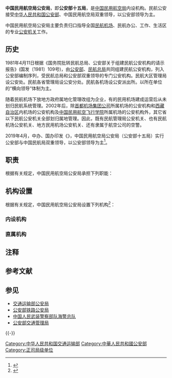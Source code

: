 {{Infobox PRCG|color=darkblue
|机构名称=中国民用航空局公安局<br>（公安部十五局）
|标志1=Police_Badge,P.R.China.svg
|标志1说明=[[中华人民共和国人民警察警徽|中华人民共和国人民警察警徽]]
|标志2=Red_star.svg
|标志2说明=[[s:国务院关于国家行政机关和企业事业单位社会团体印章管理的规定|1999年规定]]：[[印章|印章]][[直径|直径]]4.2厘米，中央刊[[五角星|五角星]]，由[[中国民用航空局|中国民用航空局]]制发。
|合署办公=中国民用航空空中警察总队
|业务上级=[[中华人民共和国公安部|中华人民共和国公安部]]
|组织上级=[[中国民用航空局|中国民用航空局]]
|机构类型=中国民用航空局内设机构<br>（与公安部双重领导，以公安部为主）
|行政级别=正司局级
|授权法源=[[s:中华人民共和国刑法|中华人民共和国刑法]]<br />[[s:中华人民共和国治安管理罚|中华人民共和国治安管理处罚法]]
|成立时间= 
|地址1= 
|职位1=局长
|人员1= [[魏亚军|魏亚军]] 
|衔级1= 
|职位2=副局长
|人员2=[[李岩|李岩]]  
|时期4= 
|机构4='''民航总局公安局'''
|时期5= 
|机构5= 
|a= 
}} 

'''中国民用航空局公安局'''，即'''公安部十五局'''，是[[中国民用航空局|中国民用航空局]]内设机构。民航公安接受[[中华人民共和国公安部|中华人民共和国公安部]]、中国民用航空局双重领导，以公安部领导为主。

中国民用航空局公安局主要负责归口指导全国[[民航机场|民航机场]]、民航办公、工作、生活区的专业[[公安机关|公安机关]]工作。

==历史==
1981年4月11日根据《国务院批转民航总局、公安部关于组建民航公安机构的请示报告》(国发〔1981〕109号)，由[[中华人民共和国公安部|公安部]]、[[中国民用航空局|民航总局]]共同组建民航公安机构，列入公安部编制序列，受民航总局和公安部双重领导的专门公安机构。民航大区管理局设公安处。民航各省管理局设公安分处。民航各机场设公安派出所。以所在单位的“横向领导”体制为主。

随着民航机场下放地方政府属地化管理改组为企业，有的民用机场建成运营后从未划归民航系统管理。2002年后，除[[首都机场集团公司|首都机场集团公司]]所属机场的公安机构和[[西藏自治区|西藏自治区]]内机场的公安机构及[[中国民用航空飞行学院|中国民用航空飞行学院]]所属机场的公安机构外，其它省以下民航公安机关全部划归属地管理。因此，既有民航管理局公安机关、也有民航机场公安机关、地方民用机场公安机关、还有隶属于航空公司的空警。

2019年4月，中办、国办印发《{{s|公安部职能配置、内设机构和人员编制规定}}》，中国民用航空局公安局（公安部十五局）实行公安部与中国民航局双重领导，以公安部领导为主<ref name="报道0518A">{{cite web|title=公安部内设机构大调整：多部门整合做强办案部门，设情报指挥中心|url=http://www.sohu.com/a/313683203_161795|accessdate=2019-05-18|author=南方都市报|date=2019-05-13|publisher=搜狐网新闻|archive-date=2020-11-10|archive-url=https://web.archive.org/web/20201110152825/https://www.sohu.com/a/313683203_161795|dead-url=no}}</ref>。

== 职责 ==
根据有关规定，中国民用航空局公安局承担下列职能：
{{columns-list|2|
# 起草民航安全保卫的相关法规、规章、政策、标准，编制民航安全保卫规划，并监督执行。
# 审定民用机场、航空公司运行资质中航空保安部分内容，审核民航企事业单位航空安全保卫方案并监督执行。
# 监督管理民航空防安全工作，规划和指导建立行业空防安全管理系统(SEMS)，开展对空防安全威胁因素评估，发布形势分析报告(通报)及防范措施、指令。
# 负责开展情报信息工作，决定和发布预警等级。
# 指导处置非法干扰民航安全事件，指导制定处置劫机事件应急预案并组织培训和演练，承担处置劫机、炸机事件的综合协调和日常工作。
# 指导航空运输企业航空安全员队伍业务建设，制定航空安全员训练和考核办法并监督执行。
# 指导和监督民航安检工作，承担民航安检仪器设备许可证的颁发工作。
# 参与民航专机安全警卫工作，组织指导国家重大活动和会议中的民航安全警卫工作。
# 监督管理民用机场道路交通、消防和民航禁毒工作，指导机场公安机关刑事侦查、民用机场治安和公共活动区道路交通工作。
# 按规定管理直属公安队伍和空中警察队伍，按照规定程序和范围负责其他机场公安机关领导干部的任前备案工作。
# 指导审查民用机场安全保卫设施建设项目。
# 负责民用机场控制区有关通行证件、空勤人员登机证、航空安全员执照等证件发放的监督管理工作。
# 负责民航公安机关执法监督工作和实施民航公安机关警务督察工作。
# 监督检查民航行业单位内部治安保卫工作和综合治理工作。
# 承办民航局和公安部领导交办的其他事项。
}}

== 机构设置 ==
根据有关规定，中国民用航空局公安局设置下列机构<ref>{{Cite web|title=机构职责|url=http://www.caac.gov.cn/dev/gaj/|accessdate=2020-08-18|publisher=中国民用航空局公安局|archive-date=2020-08-06|archive-url=https://web.archive.org/web/20200806063341/http://www.caac.gov.cn/dev/gaj/|dead-url=no}}</ref>：
=== 内设机构 ===
{{columns-list|2|
* 办公室 
* 政治部 	
* 空中警察总队财务处 	
* 空中警察总队综合处 	
* 空中警察总队勤务处 	
* 空中警察总队训练处 	 
* 一处（空防安全处）
* 二处（安全检查处） 
* 三处（治安消防刑侦处） 
* 五处（情报信息处） 
* 六处（航空保安法规标准处）
}}

=== 直属机构 ===
{{columns-list|2|
* [[首都机场公安局|首都机场公安局]]（正司局级）
* 中国民用航空西藏自治区管理局公安局
* 中国民用航空飞行学院公安局
* 中国民航空中警察总队一支队{{NoteTag|队部驻[[北京市|北京市]]，派驻[[中国国际航空|中国国际航空]]。}}
* 中国民航空中警察总队二支队{{NoteTag|队部驻[[上海市|上海市]]，派驻[[中国东方航空|中国东方航空]]。}}
* 中国民航空中警察总队三支队{{NoteTag|队部驻[[广州市|广州市]]，派驻[[中国南方航空|中国南方航空]]。}}
* 中国民航空中警察总队四支队{{NoteTag|队部驻[[成都市|成都市]]，派驻[[中国西南航空|中国国际航空公司西南分公司]]。}}
* 中国民航空中警察总队五支队{{NoteTag|队部驻[[西安市|西安市]]，派驻[[中国西北航空|中国东方航空公司西北分公司]]。}}
* 中国民航空中警察总队六支队{{NoteTag|队部驻[[昆明市|昆明市]]，派驻[[东航云南公司|东方航空云南有限公司]]。}}
* 中国民航空中警察总队七支队{{NoteTag|队部驻[[上海市|上海市]]，派驻[[上海航空|上海航空]]。}}
* 中国民航空中警察总队八支队{{NoteTag|队部驻[[武汉市|武汉市]]，派驻[[东航武汉公司|中国东方航空武汉有限责任公司]]。}}
* 中国民航空中警察总队九支队{{NoteTag|队部驻[[沈阳市|沈阳市]]，派驻[[中国北方航空|中国南方航空集团北方分公司]]。}}
* 中国民航空中警察总队十支队{{NoteTag|队部驻[[乌鲁木齐市|乌鲁木齐市]]，派驻[[中国新疆航空|中国南方航空股份有限公司新疆分公司]]。}}
* 中国民航空中警察总队十一支队{{NoteTag|队部驻[[厦门市|厦门市]]，派驻[[厦门航空|厦门航空]]。}}
* 中国民航空中警察总队十二支队{{NoteTag|队部驻[[济南市|济南市]]，派驻[[山东航空|山东航空]]。}}
* 中国民航空中警察总队十三支队{{NoteTag|队部驻[[深圳市|深圳市]]，派驻[[深圳航空|深圳航空]]。}}
* 中国民航空中警察总队十四支队{{NoteTag|队部驻[[海口市|海口市]]，派驻[[海南航空|海南航空]]。}}
* 中国民航空中警察总队十五支队{{NoteTag|队部驻[[成都市|成都市]]，派驻[[四川航空|四川航空]]。}}
}}

==注释==
<references group="註" />
==参考文献==
{{Reflist}}

== 参见 ==
{{Portal box|中华人民共和国|航空|警察與執法}}
* [[交通运输部公安局|交通运输部公安局]]
* [[公安部铁路公安局|公安部铁路公安局]]
* [[中国人民武装警察部队海警总队|中国人民武装警察部队海警总队]]
* [[公安部交通管理局|公安部交通管理局]]

{{-}}
{{中华人民共和国公安部}} 

[[Category:中华人民共和国交通运输部|Category:中华人民共和国交通运输部]]
[[Category:中華人民共和國公安部|Category:中華人民共和國公安部]]
[[Category:正司局级单位|Category:正司局级单位]]